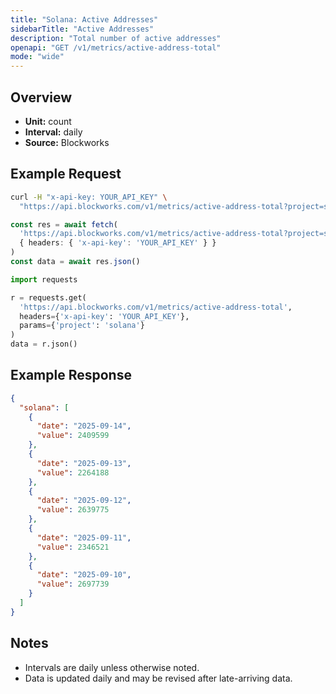 ```yaml
---
title: "Solana: Active Addresses"
sidebarTitle: "Active Addresses"
description: "Total number of active addresses"
openapi: "GET /v1/metrics/active-address-total"
mode: "wide"
---
```


## Overview

- **Unit:** count
- **Interval:** daily
- **Source:** Blockworks

## Example Request

<CodeGroup>

```bash cURL
curl -H "x-api-key: YOUR_API_KEY" \
  "https://api.blockworks.com/v1/metrics/active-address-total?project=solana"
```

```typescript TypeScript
const res = await fetch(
  'https://api.blockworks.com/v1/metrics/active-address-total?project=solana',
  { headers: { 'x-api-key': 'YOUR_API_KEY' } }
)
const data = await res.json()
```

```python Python
import requests

r = requests.get(
  'https://api.blockworks.com/v1/metrics/active-address-total',
  headers={'x-api-key': 'YOUR_API_KEY'},
  params={'project': 'solana'}
)
data = r.json()
```

</CodeGroup>

## Example Response

```json
{
  "solana": [
    {
      "date": "2025-09-14",
      "value": 2409599
    },
    {
      "date": "2025-09-13",
      "value": 2264188
    },
    {
      "date": "2025-09-12",
      "value": 2639775
    },
    {
      "date": "2025-09-11",
      "value": 2346521
    },
    {
      "date": "2025-09-10",
      "value": 2697739
    }
  ]
}
```

## Notes
- Intervals are daily unless otherwise noted.
- Data is updated daily and may be revised after late-arriving data.